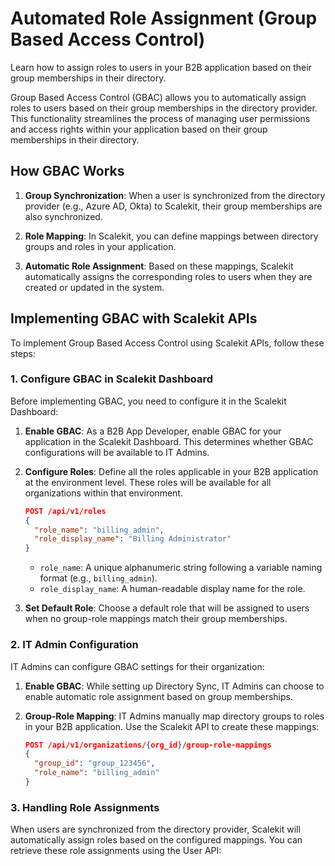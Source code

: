# Automated Role Assignment (Group Based Access Control)

<Subtitle>
    Learn how to assign roles to users in your B2B application based on their group memberships in their directory.
</Subtitle>

Group Based Access Control (GBAC) allows you to automatically assign roles to
users based on their group memberships in the directory provider. This
functionality streamlines the process of managing user permissions and access
rights within your application based on their group memberships in their
directory.

## How GBAC Works

1. **Group Synchronization**: When a user is synchronized from the directory
   provider (e.g., Azure AD, Okta) to Scalekit, their group memberships are also
   synchronized.

2. **Role Mapping**: In Scalekit, you can define mappings between directory
   groups and roles in your application.

3. **Automatic Role Assignment**: Based on these mappings, Scalekit
   automatically assigns the corresponding roles to users when they are created
   or updated in the system.

## Implementing GBAC with Scalekit APIs

To implement Group Based Access Control using Scalekit APIs, follow these steps:

### 1. Configure GBAC in Scalekit Dashboard

Before implementing GBAC, you need to configure it in the Scalekit Dashboard:

1. **Enable GBAC**: As a B2B App Developer, enable GBAC for your application in
   the Scalekit Dashboard. This determines whether GBAC configurations will be
   available to IT Admins.

2. **Configure Roles**: Define all the roles applicable in your B2B application
   at the environment level. These roles will be available for all organizations
   within that environment.

   ```json
   POST /api/v1/roles
   {
     "role_name": "billing_admin",
     "role_display_name": "Billing Administrator"
   }
   ```

   - `role_name`: A unique alphanumeric string following a variable naming
     format (e.g., `billing_admin`).
   - `role_display_name`: A human-readable display name for the role.

3. **Set Default Role**: Choose a default role that will be assigned to users
   when no group-role mappings match their group memberships.

### 2. IT Admin Configuration

IT Admins can configure GBAC settings for their organization:

1. **Enable GBAC**: While setting up Directory Sync, IT Admins can choose to
   enable automatic role assignment based on group memberships.

2. **Group-Role Mapping**: IT Admins manually map directory groups to roles in
   your B2B application. Use the Scalekit API to create these mappings:

   ```json
   POST /api/v1/organizations/{org_id}/group-role-mappings
   {
     "group_id": "group_123456",
     "role_name": "billing_admin"
   }
   ```

### 3. Handling Role Assignments

When users are synchronized from the directory provider, Scalekit will
automatically assign roles based on the configured mappings. You can retrieve
these role assignments using the User API:
